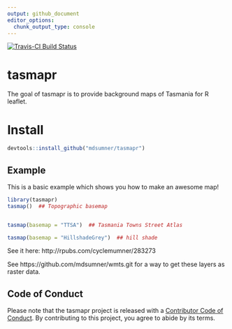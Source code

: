 ```yaml
---
output: github_document
editor_options: 
  chunk_output_type: console
---
```



[![Travis-CI Build Status](https://travis-ci.org/mdsumner/tasmapr.svg?branch=master)](https://travis-ci.org/mdsumner/tasmapr)



# tasmapr

The goal of tasmapr is to provide background maps of Tasmania for R leaflet. 

# Install

```r
devtools::install_github("mdsumner/tasmapr")
```
## Example

This is a basic example which shows you how to make an awesome map!



```r
library(tasmapr)
tasmap()  ## Topographic basemap


tasmap(basemap = "TTSA")  ## Tasmania Towns Street Atlas

tasmap(basemap = "HillshadeGrey")  ## hill shade

```

See it here: http://rpubs.com/cyclemumner/283273


See https://github.com/mdsumner/wmts.git for a way to get these layers as raster data. 

## Code of Conduct
  
Please note that the tasmapr project is released with a [Contributor Code of Conduct](https://contributor-covenant.org/version/1/0/0/CODE_OF_CONDUCT.html). By contributing to this project, you agree to abide by its terms.

